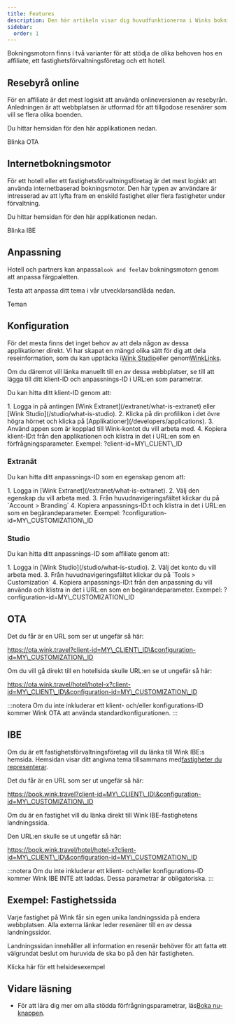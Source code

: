 ```yaml
---
title: Features
description: Den här artikeln visar dig huvudfunktionerna i Winks bokningsmotor.
sidebar:
  order: 1
---
```


Bokningsmotorn finns i två varianter för att stödja de olika behoven hos en affiliate, ett fastighetsförvaltningsföretag och ett hotell.

## Resebyrå online

För en affiliate är det mest logiskt att använda onlineversionen av resebyrån. Anledningen är att webbplatsen är utformad för att tillgodose resenärer som vill se flera olika boenden.

Du hittar hemsidan för den här applikationen nedan.

<LinkButton href="https://ota.wink.travel/home" variant="secondary" icon="external" target="_blank">
  Blinka OTA
</LinkButton>


## Internetbokningsmotor

För ett hotell eller ett fastighetsförvaltningsföretag är det mest logiskt att använda internetbaserad bokningsmotor. Den här typen av användare är intresserad av att lyfta fram en enskild fastighet eller flera fastigheter under förvaltning.

Du hittar hemsidan för den här applikationen nedan.

<LinkButton href="https://book.wink.travel/home?client-id=client-1∓configuration-id=d906a163-5cee-4198-a170-2bedf2407f5f" variant="secondary" icon="external" target="_blank">
  Blinka IBE
</LinkButton>


## Anpassning

Hotell och partners kan anpassa`look and feel`av bokningsmotorn genom att anpassa färgpaletten.

Testa att anpassa ditt tema i vår utvecklarsandlåda nedan.

<LinkButton href="https://docs.wink.travel/web-component" variant="secondary" icon="external" target="_blank">
  Teman
</LinkButton>


## Konfiguration

För det mesta finns det inget behov av att dela någon av dessa applikationer direkt. Vi har skapat en mängd olika sätt för dig att dela reseinformation, som du kan upptäcka i[Wink Studio](/studio/what-is-studio)eller genom[WinkLinks](/link-manager/wink-links).

Om du däremot vill länka manuellt till en av dessa webbplatser, se till att lägga till ditt klient-ID och anpassnings-ID i URL:en som parametrar.

Du kan hitta ditt klient-ID genom att:

<Steps>
  1. Logga in på antingen [Wink Extranet](/extranet/what-is-extranet) eller [Wink Studio](/studio/what-is-studio).
  2. Klicka på din profilikon i det övre högra hörnet och klicka på [Applikationer](/developers/applications).
  3. Använd appen som är kopplad till Wink-kontot du vill arbeta med.
  4. Kopiera klient-ID:t från den applikationen och klistra in det i URL:en som en förfrågningsparameter. Exempel: ?client-id=MY\_CLIENT\_ID
</Steps>


### Extranät

Du kan hitta ditt anpassnings-ID som en egenskap genom att:

<Steps>
  1. Logga in [Wink Extranet](/extranet/what-is-extranet).
  2. Välj den egenskap du vill arbeta med.
  3. Från huvudnavigeringsfältet klickar du på `Account > Branding`
  4. Kopiera anpassnings-ID:t och klistra in det i URL:en som en begärandeparameter. Exempel: ?configuration-id=MY\_CUSTOMIZATION\_ID
</Steps>


### Studio

Du kan hitta ditt anpassnings-ID som affiliate genom att:

<Steps>
  1. Logga in [Wink Studio](/studio/what-is-studio).
  2. Välj det konto du vill arbeta med.
  3. Från huvudnavigeringsfältet klickar du på `Tools > Customization`
  4. Kopiera anpassnings-ID:t från den anpassning du vill använda och klistra in det i URL:en som en begärandeparameter. Exempel: ?configuration-id=MY\_CUSTOMIZATION\_ID
</Steps>


## OTA

Det du får är en URL som ser ut ungefär så här:

https://ota.wink.travel?client-id=MY\_CLIENT\_ID\&configuration-id=MY\_CUSTOMIZATION\_ID

Om du vill gå direkt till en hotellsida skulle URL:en se ut ungefär så här:

https://ota.wink.travel/hotel/hotel-x?client-id=MY\_CLIENT\_ID\&configuration-id=MY\_CUSTOMIZATION\_ID

:::notera
Om du inte inkluderar ett klient- och/eller konfigurations-ID kommer Wink OTA att använda standardkonfigurationen.
:::

## IBE

Om du är ett fastighetsförvaltningsföretag vill du länka till Wink IBE:s hemsida. Hemsidan visar ditt angivna tema tillsammans med[fastigheter du representerar](/studio/agency-representation).

Det du får är en URL som ser ut ungefär så här:

https://book.wink.travel?client-id=MY\_CLIENT\_ID\&configuration-id=MY\_CUSTOMIZATION\_ID

Om du är en fastighet vill du länka direkt till Wink IBE-fastighetens landningssida.

Den URL:en skulle se ut ungefär så här:

https://book.wink.travel/hotel/hotel-x?client-id=MY\_CLIENT\_ID\&configuration-id=MY\_CUSTOMIZATION\_ID

:::notera
Om du inte inkluderar ett klient- och/eller konfigurations-ID kommer Wink IBE INTE att laddas. Dessa parametrar är obligatoriska.
:::

## Exempel: Fastighetssida

Varje fastighet på Wink får sin egen unika landningssida på endera webbplatsen. Alla externa länkar leder resenärer till en av dessa landningssidor.

Landningssidan innehåller all information en resenär behöver för att fatta ett välgrundat beslut om huruvida de ska bo på den här fastigheten.

<LinkButton href="https://res.cloudinary.com/traveliko/image/upload/v1725851770/academy/hotel-sensai.jpg" variant="secondary" icon="external" target="_blank">
  Klicka här för ett helsidesexempel
</LinkButton>


## Vidare läsning

* För att lära dig mer om alla stödda förfrågningsparametrar, läs[Boka nu-knappen](/guides/the-book-now-button).

